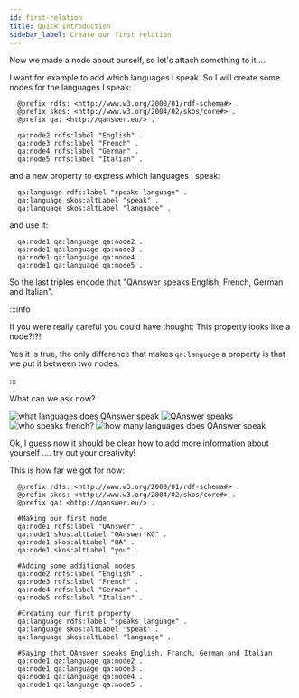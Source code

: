 ```yaml
---
id: first-relation
title: Quick Introduction
sidebar_label: Create our first relation
---
```



Now we made a node about ourself, so let's attach something to it ...

I want for example to add which languages I speak. So I will create some nodes for the languages I speak:

```turtle
  @prefix rdfs: <http://www.w3.org/2000/01/rdf-schema#> .
  @prefix skos: <http://www.w3.org/2004/02/skos/core#> .
  @prefix qa: <http://qanswer.eu/> .

  qa:node2 rdfs:label "English" .
  qa:node3 rdfs:label "French" .
  qa:node4 rdfs:label "German" .
  qa:node5 rdfs:label "Italian" .
```

and a new property to express which languages I speak:

```turtle
  qa:language rdfs:label "speaks language" .
  qa:language skos:altLabel "speak" .
  qa:language skos:altLabel "language" .
```

and use it:

```turtle
  qa:node1 qa:language qa:node2 .
  qa:node1 qa:language qa:node3 .
  qa:node1 qa:language qa:node4 .
  qa:node1 qa:language qa:node5 .
```

So the last triples encode that "QAnswer speaks English, French, German and Italian".

:::info

If you were really careful you could have thought: This property looks like a node?!?!

Yes it is true, the only difference that makes `qa:language` a property is that we put it between two nodes.

:::


What can we ask now?

<Tabs>
  <TabItem value='q1' label='Question 1' default>
      <Image src='/img/newUI/question-1.png' alt='what languages does QAnswer speak'/>
  </TabItem>

  <TabItem value="q2" label="Question 2">
      <Image src='/img/newUI/question-2.png' alt='QAnswer speaks'/>
  </TabItem>

  <TabItem value='q3' label='Question 3'>
      <Image src='/img/newUI/question-3.png' alt='who speaks french?'/>
  </TabItem>

  <TabItem value='q4' label='Question 4'>
    <Image src='/img/newUI/question-4.png' alt='how many languages does QAnswer speak'/>
  </TabItem>
</Tabs>

Ok, I guess now it should be clear how to add more information about yourself .... try out your creativity!

This is how far we got for now:

```
  @prefix rdfs: <http://www.w3.org/2000/01/rdf-schema#> .
  @prefix skos: <http://www.w3.org/2004/02/skos/core#> .
  @prefix qa: <http://qanswer.eu/> .

  #Making our first node
  qa:node1 rdfs:label "QAnswer" .
  qa:node1 skos:altLabel "QAnswer KG" .
  qa:node1 skos:altLabel "QA" .
  qa:node1 skos:altLabel "you" .

  #Adding some additional nodes
  qa:node2 rdfs:label "English" .
  qa:node3 rdfs:label "French" .
  qa:node4 rdfs:label "German" .
  qa:node5 rdfs:label "Italian" .

  #Creating our first property
  qa:language rdfs:label "speaks language" .
  qa:language skos:altLabel "speak" .
  qa:language skos:altLabel "language" .

  #Saying that QAnswer speaks English, Franch, German and Italian
  qa:node1 qa:language qa:node2 .
  qa:node1 qa:language qa:node3 .
  qa:node1 qa:language qa:node4 .
  qa:node1 qa:language qa:node5 .
```
